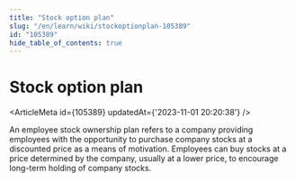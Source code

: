 ```yaml
---
title: "Stock option plan"
slug: "/en/learn/wiki/stockoptionplan-105389"
id: "105389"
hide_table_of_contents: true
---
```



<Breadcrumbs current="Stock option plan" />

# Stock option plan

<ArticleMeta id={105389} updatedAt={'2023-11-01 20:20:38'} />
<div className='border-solid border-b border-t-0 my-4 border-[var(--ifm-color-gray-300)]' />

An employee stock ownership plan refers to a company providing employees with the opportunity to purchase company stocks at a discounted price as a means of motivation. Employees can buy stocks at a price determined by the company, usually at a lower price, to encourage long-term holding of company stocks.
